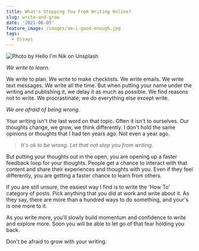 ```yaml
---
title: What's Stopping You From Writing Online?
slug: write-and-grow
date: '2021-06-05'
feature_image: /images/am-i-good-enough.jpg
tags:
  - Essays
---
```

![Photo by Hello I'm Nik on Unsplash](/images/am-i-good-enough.jpg)

_We write to learn._

We write to plan. We write to make checklists. We write emails. We write text messages. We write all the time. But when putting your name under the writing and publishing it, we delay it as much as possible. We find reasons not to write. We procrastinate; we do everything else except write.

_We are afraid of being wrong._

Your writing isn't the last word on that topic. Often it isn't to ourselves. Our thoughts change, we grow, we think differently. I don't hold the same opinions or thoughts that I had ten years ago. Not even a year ago.

> _It's ok to be wrong. Let that not stop you from writing._

But putting your thoughts out in the open, you are opening up a faster feedback loop for your thoughts. People get a chance to interact with that content and share their experiences and thoughts with you. Even if they feel differently, you are getting a faster chance to learn from others.

If you are still unsure, the easiest way I find is to write the 'How To' category of posts. Pick anything that you did at work and write about it. As they say, there are more than a hundred ways to do something, and your's is one more to it.

As you write more, you'll slowly build momentum and confidence to write and explore more. Soon you will be able to let go of that fear holding you back.

Don't be afraid to grow with your writing.
